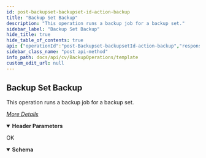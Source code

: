 ```yaml
---
id: post-backupset-backupset-id-action-backup
title: "Backup Set Backup"
description: "This operation runs a backup job for a backup set."
sidebar_label: "Backup Set Backup"
hide_title: true
hide_table_of_contents: true
api: {"operationId":"post-Backupset-backupsetId-action-backup","responses":{"200":{"description":"OK","content":{"application/json":{"schema":{"type":"object","properties":{"taskId":{"type":"integer"},"jobIds":{"type":"array","items":{"type":"string"}}},"x-examples":{"Example 1":{"taskId":438,"jobIds":["2316","2317","2318","2319","2320","2321"]}}},"examples":{"Backup Set Backup":{"value":{"taskId":438,"jobIds":["2316","2317","2318","2319","2320","2321"]}}}}}}},"description":"This operation runs a backup job for a backup set.\n\n[_More Details_](http://documentation.commvault.com/commvault/v11/article?p=features/rest_api/operations/post_backup_set_backup.htm)\n","parameters":[{"schema":{"type":"string"},"in":"header","name":"AuthToken","required":true}],"tags":["Backup Operations"],"method":"post","path":"/Backupset/action/backup","servers":[{"url":"http://{hostname}/webconsole/api","variables":{"hostname":{"default":"localhost","description":"Webconsole"}}}],"info":{"title":"Template","contact":{},"version":"1.0","description":"Template"},"postman":{"name":"Backup Set Backup","description":{"content":"This operation runs a backup job for a backup set.\n\n[_More Details_](http://documentation.commvault.com/commvault/v11/article?p=features/rest_api/operations/post_backup_set_backup.htm)\n","type":"text/plain"},"url":{"path":["Backupset","action","backup"],"host":["{{baseUrl}}"],"query":[],"variable":[]},"header":[{"disabled":false,"description":{"content":"(Required) ","type":"text/plain"},"key":"AuthToken","value":""},{"key":"Accept","value":"application/json"}],"method":"POST"}}
sidebar_class_name: "post api-method"
info_path: docs/api/cv/BackupOperations/template
custom_edit_url: null
---
```



## Backup Set Backup



This operation runs a backup job for a backup set.

[_More Details_](http://documentation.commvault.com/commvault/v11/article?p=features/rest_api/operations/post_backup_set_backup.htm)


<details style={{"marginBottom":"1rem"}} data-collapsed={false} open={true}><summary style={{}}><strong>Header Parameters</strong></summary><div><ul><ParamsItem className={"paramsItem"} param={{"schema":{"type":"string"},"in":"header","name":"AuthToken","required":true}}></ParamsItem></ul></div></details><div><ApiTabs><TabItem label={"200"} value={"200"}><div>

OK

</div><div><MimeTabs schemaType={"response"}><TabItem label={"application/json"} value={"application/json"}><SchemaTabs><TabItem label={"Schema"} value={"Schema"}><details style={{}} data-collapsed={false} open={true}><summary style={{"textAlign":"left"}}><strong>Schema</strong></summary><div style={{"textAlign":"left","marginLeft":"1rem"}}></div><ul style={{"marginLeft":"1rem"}}><SchemaItem collapsible={false} name={"taskId"} required={false} deprecated={undefined} schemaDescription={undefined} schemaName={"integer"} qualifierMessage={undefined} defaultValue={undefined}></SchemaItem><SchemaItem collapsible={false} name={"jobIds"} required={false} deprecated={undefined} schemaDescription={undefined} schemaName={"string[]"} qualifierMessage={undefined} defaultValue={undefined}></SchemaItem></ul></details></TabItem><TabItem label={"Example (from schema)"} value={"Example (from schema)"}><ResponseSamples responseExample={"{\n  \"taskId\": 0,\n  \"jobIds\": [\n    \"string\"\n  ]\n}"} language={"json"}></ResponseSamples></TabItem><TabItem label={" Backup  Set  Backup"} value={" Backup  Set  Backup"}><ResponseSamples responseExample={"{\n  \"taskId\": 438,\n  \"jobIds\": [\n    \"2316\",\n    \"2317\",\n    \"2318\",\n    \"2319\",\n    \"2320\",\n    \"2321\"\n  ]\n}"} language={"json"}></ResponseSamples></TabItem></SchemaTabs></TabItem></MimeTabs></div></TabItem></ApiTabs></div>
      